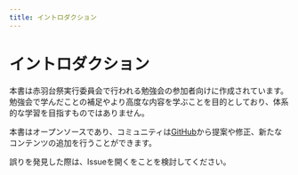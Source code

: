 ```yaml
---
title: イントロダクション
---
```


# イントロダクション

本書は赤羽台祭実行委員会で行われる勉強会の参加者向けに作成されています。勉強会で学んだことの補足やより高度な内容を学ぶことを目的としており、体系的な学習を目指すものではありません。

本書はオープンソースであり、コミュニティは[GitHub](https://github.com/yu7400ki/fes-study)から提案や修正、新たなコンテンツの追加を行うことができます。

誤りを発見した際は、Issueを開くをことを検討してください。
